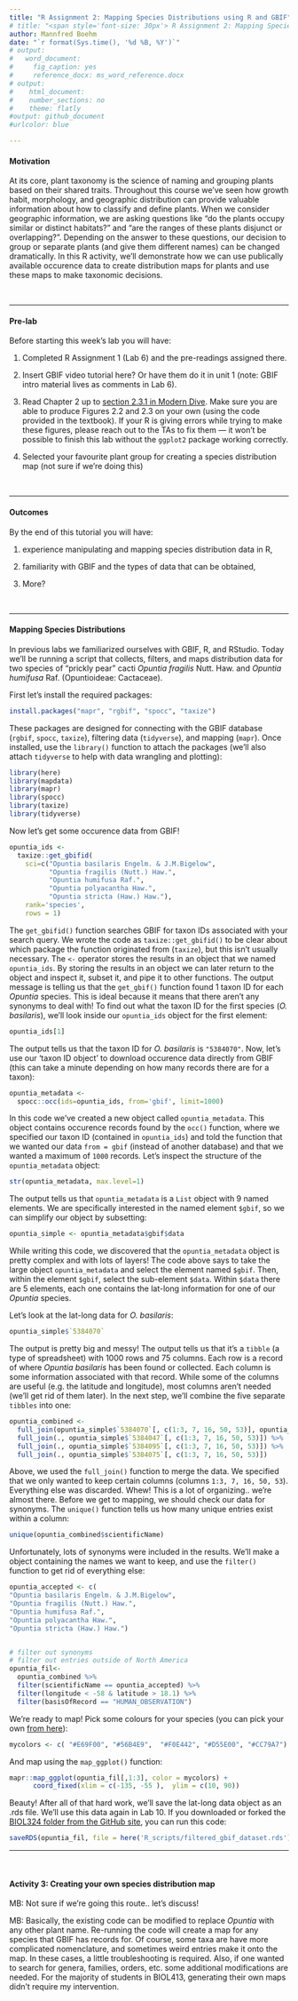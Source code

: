 ```yaml
---
title: "R Assignment 2: Mapping Species Distributions using R and GBIF"
# title: "<span style='font-size: 30px'> R Assignment 2: Mapping Species Distributions using R and GBIF </style>"
author: Mannfred Boehm
date: "`r format(Sys.time(), '%d %B, %Y')`"
# output:
#   word_document:
#     fig_caption: yes
#     reference_docx: ms_word_reference.docx
# output:
#    html_document:
#    number_sections: no
#    theme: flatly
#output: github_document
#urlcolor: blue

---
```


#### Motivation

At its core, plant taxonomy is the science of naming and grouping plants based on their shared traits. Throughout this course we've seen how growth habit, morphology, and geographic distribution can provide valuable information about how to classify and define plants. When we consider geographic information, we are asking questions like "do the plants occupy similar or distinct habitats?" and "are the ranges of these plants disjunct or overlapping?". Depending on the answer to these questions, our decision to group or separate plants (and give them different names) can be changed dramatically. In this R activity, we'll demonstrate how we can use publically available occurence data to create distribution maps for plants and use these maps to make taxonomic decisions.  



&nbsp;
&nbsp;

---
 

#### Pre-lab 

Before starting this week's lab you will have: 

1. Completed R Assignment 1 (Lab 6) and the pre-readings assigned there.

2. Insert GBIF video tutorial here? Or have them do it in unit 1 (note: GBIF intro material lives as comments in Lab 6).

3. Read Chapter 2 up to [section 2.3.1 in Modern Dive](https://moderndive.com/2-viz.html). Make sure you are able to produce Figures 2.2 and 2.3 on your own (using the code provided in the textbook). If your R is giving errors while trying to make these figures, please reach out to the TAs to fix them &mdash; it won't be possible to finish this lab without the `ggplot2` package working correctly.

3. Selected your favourite plant group for creating a species distribution map (not sure if we're doing this)

&nbsp;
&nbsp;

---

#### Outcomes

By the end of this tutorial you will have: <br>

1. experience manipulating and mapping species distribution data in R, <br>

2. familiarity with GBIF and the types of data that can be obtained, <br>

3. More?

&nbsp;
&nbsp;

---

#### Mapping Species Distributions

In previous labs we familiarized ourselves with GBIF, R, and RStudio. Today we'll be running a script that collects, filters, and maps distribution data for two species of "prickly pear" cacti _Opuntia fragilis_ Nutt. Haw. and _Opuntia humifusa_ Raf. (Opuntioideae: Cactaceae). 

First let's install the required packages:

```r
install.packages("mapr", "rgbif", "spocc", "taxize")
```

These packages are designed for connecting with the GBIF database (`rgbif`, `spocc`, `taxize`), filtering data (`tidyverse`), and mapping (`mapr`). Once installed, use the `library()` function to attach the packages (we'll also attach `tidyverse` to help with data wrangling and plotting):

```r

library(here)
library(mapdata)
library(mapr)
library(spocc)
library(taxize)
library(tidyverse)

```


Now let's get some occurence data from GBIF! 

```r
opuntia_ids <- 
  taxize::get_gbifid(
    sci=c("Opuntia basilaris Engelm. & J.M.Bigelow",
          "Opuntia fragilis (Nutt.) Haw.",
          "Opuntia humifusa Raf.",
          "Opuntia polyacantha Haw.",
          "Opuntia stricta (Haw.) Haw."), 
    rank='species',
    rows = 1)
```


The `get_gbifid()` function searches GBIF for taxon IDs associated with your search query. We wrote the code as `taxize::get_gbifid()` to be clear about which package the function originated from (`taxize`), but this isn't usually necessary. The `<-` operator stores the results in an object that we named `opuntia_ids`. By storing the results in an object we can later return to the object and inspect it, subset it, and pipe it to other functions. The output message is telling us that the `get_gbif()` function found 1 taxon ID for each *Opuntia* species. This is ideal because it means that there aren't any synonyms to deal with! To find out what the taxon ID for the first species (*O. basilaris*), we'll look inside our `opuntia_ids` object for the first element:

```r
opuntia_ids[1]
```

The output tells us that the taxon ID for *O. basilaris* is `"5384070"`. Now, let's use our 'taxon ID object' to download occurence data directly from GBIF (this can take a minute depending on how many records there are for a taxon):

```r
opuntia_metadata <- 
  spocc::occ(ids=opuntia_ids, from='gbif', limit=1000)
```

In this code we've created a new object called `opuntia_metadata`. This object contains occurence records found by the `occ()` function, where we specified our taxon ID (contained in `opuntia_ids`) and told the function that we wanted our data `from = gbif` (instead of another database) and that we wanted a maximum of `1000` records. Let's inspect the structure of the `opuntia_metadata` object:

```r
str(opuntia_metadata, max.level=1)
```

The output tells us that `opuntia_metadata` is a `List` object with 9 named elements. We are specifically interested in the named element `$gbif`, so we can simplify our object by subsetting:

```r
opuntia_simple <- opuntia_metadata$gbif$data
```

While writing this code, we discovered that the `opuntia_metadata` object is pretty complex and with lots of layers! The code above says to take the large object `opuntia_metadata` and select the element named `$gbif`. Then, within the element `$gbif`, select the sub-element `$data`. Within `$data` there are 5 elements, each one contains the lat-long information for one of our *Opuntia* species. 

Let's look at the lat-long data for *O. basilaris*:

```r
opuntia_simple$`5384070`
```

The output is pretty big and messy! The output tells us that it's a `tibble` (a type of spreadsheet) with 1000 rows and 75 columns. Each row is a record of where _Opuntia basilaris_ has been found or collected. Each column is some information associated with that record. While some of the columns are useful (e.g. the latitude and longitude), most columns aren't needed (we'll get rid of them later). In the next step, we'll combine the five separate `tibbles` into one:

```r
opuntia_combined <-
  full_join(opuntia_simple$`5384070`[, c(1:3, 7, 16, 50, 53)], opuntia_simple$`5384113`[, c(1:3, 7, 16, 53)]) %>% 
  full_join(., opuntia_simple$`5384047`[, c(1:3, 7, 16, 50, 53)]) %>% 
  full_join(., opuntia_simple$`5384095`[, c(1:3, 7, 16, 50, 53)]) %>% 
  full_join(., opuntia_simple$`5384075`[, c(1:3, 7, 16, 50, 53)])
```

Above, we used the `full_join()` function to merge the data. We specified that we only wanted to keep certain columns (columns `1:3, 7, 16, 50, 53`). Everything else was discarded. Whew! This is a lot of organizing.. we're almost there. Before we get to mapping, we should check our data for synonyms. The `unique()` function tells us how many unique entries exist within a column:

```r
unique(opuntia_combined$scientificName)
```

Unfortunately, lots of synonyms were included in the results. We'll make a object containing the names we want to keep, and use the `filter()` function to get rid of everything else:

```r
opuntia_accepted <- c(
"Opuntia basilaris Engelm. & J.M.Bigelow",
"Opuntia fragilis (Nutt.) Haw.",
"Opuntia humifusa Raf.",
"Opuntia polyacantha Haw.",
"Opuntia stricta (Haw.) Haw.")


# filter out synonyms 
# filter out entries outside of North America
opuntia_fil<-  
  opuntia_combined %>% 
  filter(scientificName == opuntia_accepted) %>% 
  filter(longitude < -58 & latitude > 18.1) %>% 
  filter(basisOfRecord == "HUMAN_OBSERVATION")
```

We're ready to map! Pick some colours for your species (you can pick your own [from here](http://www.cookbook-r.com/Graphs/Colors_(ggplot2)/)):

```r
mycolors <- c( "#E69F00", "#56B4E9",  "#F0E442", "#D55E00", "#CC79A7")
```

And map using the `map_ggplot()` function:

```r
mapr::map_ggplot(opuntia_fil[,1:3], color = mycolors) + 
      coord_fixed(xlim = c(-135, -55 ),  ylim = c(10, 90)) 
```


Beauty! After all of that hard work, we'll save the lat-long data object as an .rds file. We'll use this data again in Lab 10. If you downloaded or forked the [BIOL324 folder from the GitHub site](https://github.com/mannfred/BIOL324), you can run this code:

```r
saveRDS(opuntia_fil, file = here('R_scripts/filtered_gbif_dataset.rds'))
```
---

&nbsp;
&nbsp;

#### Activity 3: Creating your own species distribution map

MB: Not sure if we're going this route.. let's discuss!

MB: Basically, the existing code can be modified to replace _Opuntia_ with any other plant name. Re-running the code will create a map for any species that GBIF has records for. Of course, some taxa are have more complicated nomenclature, and sometimes weird entries make it onto the map. In these cases, a little troubleshooting is required. Also, if one wanted to search for genera, families, orders, etc. some additional modifications are needed. For the majority of students in BIOL413, generating their own maps didn't require my intervention. 

<br>
<br>



